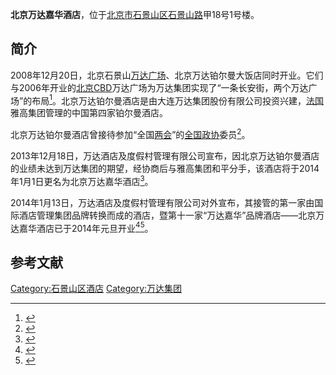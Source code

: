 '''北京万达嘉华酒店'''，位于[[北京市|北京市]][[石景山区|石景山区]][[石景山路|石景山路]]甲18号1号楼。

==简介==
2008年12月20日，北京石景山[[万达广场_(中国大陆)|万达广场]]、北京万达铂尔曼大饭店同时开业。它们与2006年开业的[[北京CBD|北京CBD]]万达广场为万达集团实现了“一条长安街，两个万达广场”的布局<ref>{{Cite web |url =  http://money.163.com/09/0107/15/4V2IVLN300252KFB.html|title = 万达实现一条长安街两个万达广场布局 |author =  |date = 2009-01-07 |publisher = 网易 |language =  |accessdate =  |quote =  }}</ref>。北京万达铂尔曼酒店是由大连万达集团股份有限公司投资兴建，[[法国|法国]]雅高集团管理的中国第四家铂尔曼酒店。

北京万达铂尔曼酒店曾接待参加“全国[[两会|两会]]”的[[全国政协|全国政协]]委员<ref>{{Cite web |url = http://news.163.com/15/0228/20/AJIODKH000014SEH.html |title = 今年全国人大代表政协委员开会时住哪儿 |author =  |date = 2015-02-28 |publisher = 网易 |language =  |accessdate =  |quote =  |archive-url = https://web.archive.org/web/20170329050126/http://news.163.com/15/0228/20/AJIODKH000014SEH.html |archive-date = 2017-03-29 |dead-url = yes }}</ref>。

2013年12月18日，万达酒店及度假村管理有限公司宣布，因北京万达铂尔曼酒店的业绩未达到万达集团的期望，经协商后与雅高集团和平分手，该酒店将于2014年1月1日更名为北京万达嘉华酒店<ref>{{Cite web  |url =http://money.163.com/13/1221/11/9GK5TNML002534NU.html#from=keyscan  |title =万达嘉华酒店进驻北京 与铂尔曼和平分手  |author =  |date =2013-12-21  |publisher =网易  |language =  |accessdate =  |quote =  }}{{Dead link|date=2019年12月 |bot=InternetArchiveBot |fix-attempted=yes }}</ref>。

2014年1月13日，万达酒店及度假村管理有限公司对外宣布，其接管的第一家由国际酒店管理集团品牌转换而成的酒店，暨第十一家“万达嘉华”品牌酒店——北京万达嘉华酒店已于2014年元旦开业<ref>{{Cite web |url =  http://fashion.ifeng.com/travel/roll/detail_2014_01/15/33048222_0.shtml|title = 北京万达嘉华酒店正式开业 |author =  |date = 2014-01-15 |publisher = 凤凰网|language =  |accessdate =  |quote =  }}</ref><ref>{{Cite web|url =http://epaper.jinghua.cn/html/2014-01/15/content_56808.htm|title =北京万达嘉华酒店正式开业|author =|date =2014-01-15|publisher =京华网|language =|accessdate =|quote =|deadurl =yes|archiveurl =https://web.archive.org/web/20140120034516/http://epaper.jinghua.cn/html/2014-01/15/content_56808.htm|archivedate =2014-01-20}}</ref>。


==参考文献==
{{Reflist|2}}

[[Category:石景山区酒店|Category:石景山区酒店]]
[[Category:万达集团|Category:万达集团]]